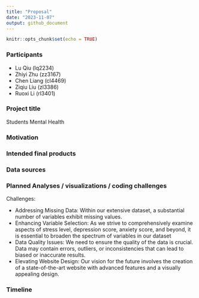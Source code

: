 ```yaml
---
title: "Proposal"
date: "2023-11-07"
output: github_document
---
```


```r
knitr::opts_chunk$set(echo = TRUE)
```

### Participants
* Lu Qiu (lq2234)
* Zhiyi Zhu (zz3167)
* Chen Liang (cl4469)
* Ziqiu Liu (zl3386)
* Ruoxi Li (rl3401)

### Project title

Students Mental Health

### Motivation 



### Intended final products


### Data sources


### Planned Analyses / visualizations / coding challenges

Challenges:

* Addressing Missing Data:
Within our extensive dataset, a substantial number of variables exhibit missing values.
* Enhancing Variable Selection:
As we strive to comprehensively examine aspects of stress level, depression score, anxiety score, and beyond, it is essential to broaden the spectrum of variables in our dataset
* Data Quality Issues:
We need to ensure the quality of the data is crucial. Data may contain errors, outliers, or inconsistencies that can lead to biased or inaccurate results. 
* Elevating Website Design:
Our vision for the future involves the creation of a state-of-the-art website with advanced features and a visually appealing design.

### Timeline


